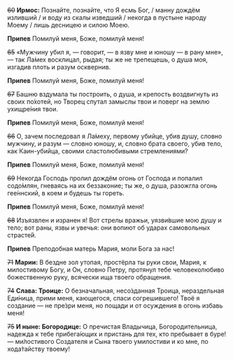 ~~60~~ **Ирмос:** Познайте, познайте, что Я есмь Бог, / манну дождём изливший / и воду из скалы изведший / некогда в пустыне народу Моему / лишь десницею и силою Моею.

**Припев** Помилуй меня, Боже, помилуй меня!

~~65~~ «Мужчину убил я, — говорит, — в язву мне и юношу — в рану мне», — так Ла́мех восклицал, рыдая; ты же не трепещешь, о душа моя, изгадив плоть и разум осквернив.

**Припев** Помилуй меня, Боже, помилуй меня!

~~67~~ Башню вздумала ты построить, о душа, и крепость воздвигнуть из своих по́хотей, но Творец спутал замыслы твои и поверг на землю ухищре́ния твои.

**Припев** Помилуй меня, Боже, помилуй меня!

~~66~~ О, зачем последовал я Ла́меху, первому убийце, убив душу, словно мужчину, и разум — словно юношу, и, словно брата своего, убив тело, как Каин-убийца, своими сластолюбивыми стремлениями?

**Припев** Помилуй меня, Боже, помилуй меня!

~~69~~ Некогда Господь пролил дождём огонь от Господа и попалил содо́млян, гневаясь на их беззаконие; ты же, о душа, разожгла огонь гее́ннский, в коем и будешь ты гореть.

**Припев** Помилуй меня, Боже, помилуй меня!

~~68~~ Изъязвлен и изранен я! Вот стрелы вражьи, уязви́вшие мою душу и тело; вот раны, язвы и увечья: они вопиют об ударах самовольных страсте́й.

**Припев** Преподобная матерь Мария, моли Бога за нас!

~~71~~ **Марии:** В бездне зол утопая, простёрла ты руки свои, Мария, к милостивому Богу, и Он, словно Петру, протянул тебе человеколюбиво божественную руку, всячески ища твоего обращения.

~~74~~ **Слава: Троице:** О безначальная, несо́зданная Троица, нераздельная Еди́ница, прими меня, кающегося, спаси согрешившего! Твоё я создание — не пре́зри меня, но пощади и от осуждения в огонь избавь меня!

~~75~~ **И ныне: Богородице:** О пречистая Владычица, Богородительница, надежда к тебе прибега́ющих и пристань для тех, кто пребывает в буре! — ми́лостивого Создателя и Сына твоего умилостиви и ко мне, по хода́тайству твоему!
